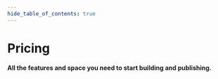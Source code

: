 ```yaml
---
hide_table_of_contents: true
---
```


# Pricing

__All the features and space you need to start building and publishing.__

<PricingGrid>
  <PricingCard 
    title='Personal'
    description="We're committed to maintaining a generous personal plan that will remain free forever."
    price='Free'
    pricePeriod='for good!'
    items={[
      {
        description: 'One private world',
        included: true
      },
      {
        description: 'Unlimited private scenes',
        included: true
      },
      {
        description: '3 public scenes',
        included: true
      },
      {
        description: '10 GB asset storage',
        included: true
      },
      {
        description: 'Unlimited bandwidth',
        included: true
      },
      {
        description: 'Publish up to 30 assets on our global CDN',
        included: true
      },
    ]}
  />
  <PricingCard 
    title='Professional & Enterprise'
    description="We're still working on pricing and features for professional and enterprise users."
    price='TBD'
    pricePeriod=''
    items={[
      {
        description: 'Publish more worlds & scenes',
        included: true
      },
      {
        description: 'Upload & publish more assets',
        included: true
      },
      {
        description: 'Collaborate with team members',
        included: true
      },
      {
        description: 'Advanced analytics and reporting',
        included: true
      },
      {
        description: '...',
        included: true
      },
      {
        description: 'Get in touch on [Discord](https://discord.gg/gYMKNYHJRJ) with your ideas!',
        included: true
      },
    ]}
  />
</PricingGrid>